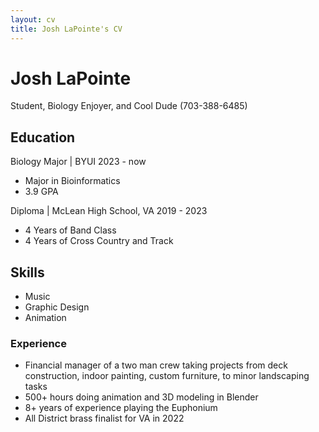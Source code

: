 ```yaml
---
layout: cv
title: Josh LaPointe's CV
---
```

# Josh LaPointe
Student, Biology Enjoyer, and Cool Dude (703-388-6485)

<!-- <div id="webaddress"> -->
<!-- <a href="isaac@applesdofall.org">isaac@applesdofall.org</a> -->
<!-- | <a href="http://en.wikipedia.org/wiki/Isaac_Newton">My wikipedia page</a> -->
<!-- </div> -->




## Education

Biology Major | BYUI 2023 - now
<ul>
  <li>Major in Bioinformatics</li>
  <li>3.9 GPA</li>
</ul>

Diploma | McLean High School, VA 2019 - 2023
<ul>
  <li>4 Years of Band Class</li>
  <li>4 Years of Cross Country and Track</li>
</ul>

## Skills
<ul>
  <li>Music</li>
  <li>Graphic Design</li>
  <li>Animation</li>
</ul>

### Experience
<ul>
  <li>Financial manager of a two man crew taking projects from deck construction, indoor painting, custom furniture, to minor landscaping tasks</li>
  <li>500+ hours doing animation and 3D modeling in Blender</li>
    <li>8+ years of experience playing the Euphonium</li>
  <li>All District brass finalist for VA in 2022</li>
</ul>




<!-- ### Footer

Last updated: May 2013 -->